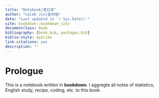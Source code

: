 ```yaml
---
title: "Notebook|笔记本"
author: "Caleb Jin|金时强"
date: "Last updated in `r Sys.Date()`"
site: bookdown::bookdown_site
documentclass: book
bibliography: [book.bib, packages.bib]
biblio-style: apalike
link-citations: yes
description: ""
---
```


# Prologue

This is a notebook written in **bookdown**. I aggregte all notes of statistics, English study, recipe, coding, etc. to this book.
